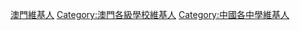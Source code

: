 [[Category:澳門維基人|]]
[[Category:澳門各級學校維基人|Category:澳門各級學校維基人]]
[[Category:中國各中學維基人|Category:中國各中學維基人]]